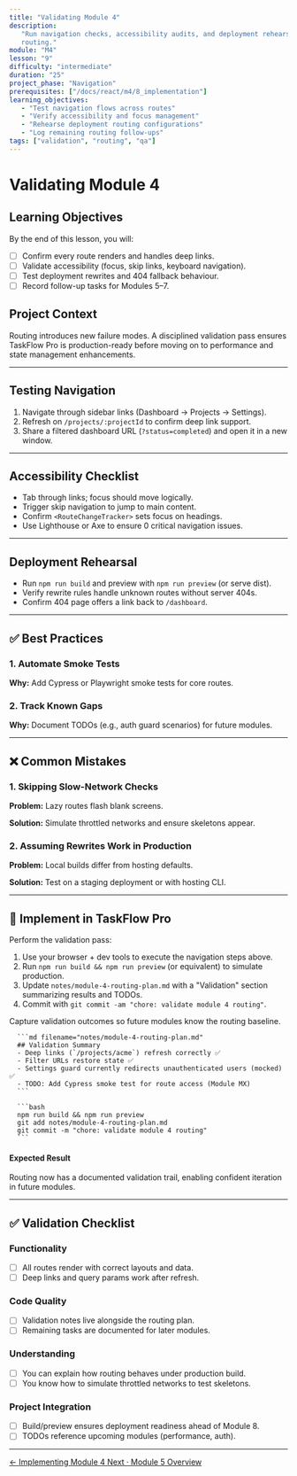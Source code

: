 ```yaml
---
title: "Validating Module 4"
description:
   "Run navigation checks, accessibility audits, and deployment rehearsals for
   routing."
module: "M4"
lesson: "9"
difficulty: "intermediate"
duration: "25"
project_phase: "Navigation"
prerequisites: ["/docs/react/m4/8_implementation"]
learning_objectives:
   - "Test navigation flows across routes"
   - "Verify accessibility and focus management"
   - "Rehearse deployment routing configurations"
   - "Log remaining routing follow-ups"
tags: ["validation", "routing", "qa"]
---
```



# Validating Module 4

## Learning Objectives

By the end of this lesson, you will:

-  [ ] Confirm every route renders and handles deep links.
-  [ ] Validate accessibility (focus, skip links, keyboard navigation).
-  [ ] Test deployment rewrites and 404 fallback behaviour.
-  [ ] Record follow-up tasks for Modules 5–7.

## Project Context

Routing introduces new failure modes. A disciplined validation pass ensures
TaskFlow Pro is production-ready before moving on to performance and state
management enhancements.

---

## Testing Navigation

1. Navigate through sidebar links (Dashboard → Projects → Settings).
2. Refresh on `/projects/:projectId` to confirm deep link support.
3. Share a filtered dashboard URL (`?status=completed`) and open it in a new
   window.

---

## Accessibility Checklist

-  Tab through links; focus should move logically.
-  Trigger skip navigation to jump to main content.
-  Confirm `<RouteChangeTracker>` sets focus on headings.
-  Use Lighthouse or Axe to ensure 0 critical navigation issues.

---

## Deployment Rehearsal

-  Run `npm run build` and preview with `npm run preview` (or serve dist).
-  Verify rewrite rules handle unknown routes without server 404s.
-  Confirm 404 page offers a link back to `/dashboard`.

---

## ✅ Best Practices

### 1. Automate Smoke Tests

**Why:** Add Cypress or Playwright smoke tests for core routes.

### 2. Track Known Gaps

**Why:** Document TODOs (e.g., auth guard scenarios) for future modules.

---

## ❌ Common Mistakes

### 1. Skipping Slow-Network Checks

**Problem:** Lazy routes flash blank screens.

**Solution:** Simulate throttled networks and ensure skeletons appear.

### 2. Assuming Rewrites Work in Production

**Problem:** Local builds differ from hosting defaults.

**Solution:** Test on a staging deployment or with hosting CLI.

---

## 🔨 Implement in TaskFlow Pro

Perform the validation pass:

1. Use your browser + dev tools to execute the navigation steps above.
2. Run `npm run build && npm run preview` (or equivalent) to simulate
   production.
3. Update `notes/module-4-routing-plan.md` with a "Validation" section
   summarizing results and TODOs.
4. Commit with `git commit -am "chore: validate module 4 routing"`.

<Accordions type='single' className='mt-4'>
   <Accordion title='Solution Walkthrough'>
      <p>Capture validation outcomes so future modules know the routing baseline.</p>

      ```md filename="notes/module-4-routing-plan.md"
      ## Validation Summary
      - Deep links (`/projects/acme`) refresh correctly ✅
      - Filter URLs restore state ✅
      - Settings guard currently redirects unauthenticated users (mocked) ✅
      - TODO: Add Cypress smoke test for route access (Module MX)
      ```

      ```bash
      npm run build && npm run preview
      git add notes/module-4-routing-plan.md
      git commit -m "chore: validate module 4 routing"
      ```

   </Accordion>
</Accordions>

#### Expected Result

Routing now has a documented validation trail, enabling confident iteration in
future modules.

---

## ✅ Validation Checklist

### Functionality

-  [ ] All routes render with correct layouts and data.
-  [ ] Deep links and query params work after refresh.

### Code Quality

-  [ ] Validation notes live alongside the routing plan.
-  [ ] Remaining tasks are documented for later modules.

### Understanding

-  [ ] You can explain how routing behaves under production build.
-  [ ] You know how to simulate throttled networks to test skeletons.

### Project Integration

-  [ ] Build/preview ensures deployment readiness ahead of Module 8.
-  [ ] TODOs reference upcoming modules (performance, auth).

---

<div className='mt-8 flex justify-between'>
   <a
      href='/docs/react/m4/8_implementation'
      className='text-sm font-medium text-muted-foreground hover:text-foreground'
   >
      ← Implementing Module 4
   </a>
   <a
      href='/docs/react/m5/0_index'
      className='text-sm font-medium text-primary hover:text-primary/80'
   >
      Next · Module 5 Overview
   </a>
</div>

